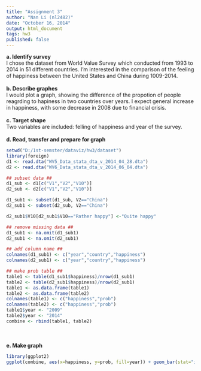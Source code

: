 ```yaml
---
title: "Assignment 3"
author: "Nan Li (nl2482)"
date: "October 16, 2014"
output: html_document
tags: hw3
published: false
---
```


**a. Identify survey**<br>
I chose the dataset from World Value Survey which conducted from 1993 to 2014 in 51 different countries. I'm interested in the comparison of the feeling of happiness between the United States and China during 1009-2014.
<br><br>
**b. Describe graphes**<br>
I would plot a graph, showing the difference of the propotion of people reagrding to hapiness in two countries over years. I expect general increase in happiness, with some decrease in 2008 due to financial crisis.
<br><br>
**c. Target shape**<br>
Two variables are included: felling of happiness and year of the survey.
<br><br>
**d. Read, transfer and prepare for graph**
```r
setwd("D:/1st-semster/dataviz/hw3/dataset")
library(foreign)
d1 <- read.dta("WV5_Data_stata_dta_v_2014_04_28.dta")
d2 <- read.dta("WV6_Data_stata_dta_v_2014_06_04.dta")
```

```r
## subset data ##
d1_sub <- d1[c("V1","V2","V10")]
d2_sub <- d2[c("V1","V2","V10")]

d1_sub1 <- subset(d1_sub, V2=="China")
d2_sub1 <- subset(d2_sub, V2=="China")

d2_sub1$V10[d2_sub1$V10=="Rather happy"] <-"Quite happy"

## remove missing data ##
d1_sub1 <- na.omit(d1_sub1)
d2_sub1 <- na.omit(d2_sub1)

## add column name ##
colnames(d1_sub1) <- c("year","country","happiness")
colnames(d2_sub1) <- c("year","country","happiness")
```

```r
## make prob table ##
table1 <- table(d1_sub1$happiness)/nrow(d1_sub1)
table2 <- table(d2_sub1$happiness)/nrow(d2_sub1)
table1 <- as.data.frame(table1)
table2 <- as.data.frame(table2)
colnames(table1) <- c("happiness","prob")
colnames(table2) <- c("happiness","prob")
table1$year <- "2009"
table2$year <- "2014"
combine <- rbind(table1, table2)
```
<br><br>
**e. Make graph**
```r
library(ggplot2)
ggplot(combine, aes(x=happiness, y=prob, fill=year)) + geom_bar(stat="identity", position="stack")+ coord_flip() +ggtitle("comparison of happiness between 2009 and 2014")

```


